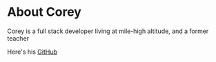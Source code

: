 # About Corey

Corey is a full stack developer living at mile-high altitude, and a former teacher

Here's his [GitHub](https://github.com/WordsPerMinute)
